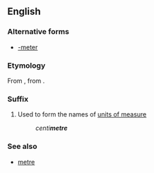 ==English==

===Alternative forms===
* [[-meter]]

===Etymology===
From {{etyl|fr|en}} {{term|metre|lang=fr}}, from {{etyl|grc}} {{term|μέτρον||measure|sc=polytonic|tr=metron|lang=grc}}.

===Suffix===
{{infl|en|suffix|sort=metre}}
<!--# Used to form the names of [[measuring]] [[device]]s - e.g. [[barometer]]
# Used to form the names of [[line]]s of [[feet]] in [[prosody]] 
#: ''hexa'''metre'''''-->
# {{British spelling}} Used to form the names of [[unit of measure|units of measure]]
#: ''centi'''metre'''''

===See also===
* [[metre]]